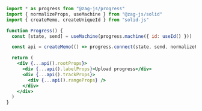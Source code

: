 ```jsx
import * as progress from "@zag-js/progress"
import { normalizeProps, useMachine } from "@zag-js/solid"
import { createMemo, createUniqueId } from "solid-js"

function Progress() {
  const [state, send] = useMachine(progress.machine({ id: useId() }))

  const api = createMemo(() => progress.connect(state, send, normalizeProps))

  return (
    <div {...api().rootProps}>
      <div {...api().labelProps}>Upload progress</div>
      <div {...api().trackProps}>
        <div {...api().rangeProps} />
      </div>
    </div>
  )
}
```
